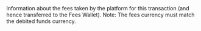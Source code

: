  

  
<ParamField body="Fees" type="object" >     
Information about the fees taken by the platform for this transaction (and hence transferred to the Fees Wallet).  
Note: The fees currency must match the debited funds currency.   

<Expandable title="properties"><Currency12 />  
<Amount2 />  
  

</Expandable> 
</ParamField>